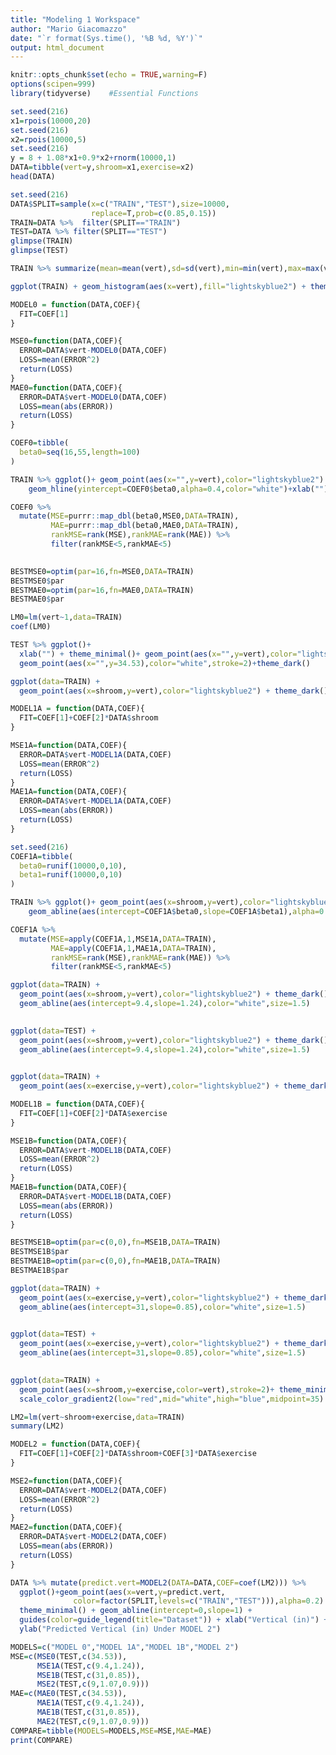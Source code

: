 ```yaml
---
title: "Modeling 1 Workspace"
author: "Mario Giacomazzo"
date: "`r format(Sys.time(), '%B %d, %Y')`"
output: html_document
---
```


```r
knitr::opts_chunk$set(echo = TRUE,warning=F)
options(scipen=999)
library(tidyverse)    #Essential Functions
```

```r
set.seed(216)
x1=rpois(10000,20)
set.seed(216)
x2=rpois(10000,5)
set.seed(216)
y = 8 + 1.08*x1+0.9*x2+rnorm(10000,1)
DATA=tibble(vert=y,shroom=x1,exercise=x2)
head(DATA)
```

```r
set.seed(216)
DATA$SPLIT=sample(x=c("TRAIN","TEST"),size=10000,
                  replace=T,prob=c(0.85,0.15))
TRAIN=DATA %>%  filter(SPLIT=="TRAIN")
TEST=DATA %>% filter(SPLIT=="TEST")
glimpse(TRAIN)
glimpse(TEST)
```

```r
TRAIN %>% summarize(mean=mean(vert),sd=sd(vert),min=min(vert),max=max(vert))
```


```r
ggplot(TRAIN) + geom_histogram(aes(x=vert),fill="lightskyblue2") + theme_dark()
```

```r
MODEL0 = function(DATA,COEF){
  FIT=COEF[1]
}
```

```r
MSE0=function(DATA,COEF){
  ERROR=DATA$vert-MODEL0(DATA,COEF)
  LOSS=mean(ERROR^2)
  return(LOSS)
}
MAE0=function(DATA,COEF){
  ERROR=DATA$vert-MODEL0(DATA,COEF)
  LOSS=mean(abs(ERROR))
  return(LOSS)
}
```

```r
COEF0=tibble(
  beta0=seq(16,55,length=100)
)
```

```r
TRAIN %>% ggplot()+ geom_point(aes(x="",y=vert),color="lightskyblue2") +
    geom_hline(yintercept=COEF0$beta0,alpha=0.4,color="white")+xlab("") +theme_dark()
```

```r
COEF0 %>% 
  mutate(MSE=purrr::map_dbl(beta0,MSE0,DATA=TRAIN),
         MAE=purrr::map_dbl(beta0,MAE0,DATA=TRAIN),
         rankMSE=rank(MSE),rankMAE=rank(MAE)) %>%
         filter(rankMSE<5,rankMAE<5)
  
```

```r
BESTMSE0=optim(par=16,fn=MSE0,DATA=TRAIN)
BESTMSE0$par
BESTMAE0=optim(par=16,fn=MAE0,DATA=TRAIN)
BESTMAE0$par
```

```r
LM0=lm(vert~1,data=TRAIN)
coef(LM0)
```

```r
TEST %>% ggplot()+
  xlab("") + theme_minimal()+ geom_point(aes(x="",y=vert),color="lightskyblue2")+
  geom_point(aes(x="",y=34.53),color="white",stroke=2)+theme_dark()
```

```r
ggplot(data=TRAIN) +
  geom_point(aes(x=shroom,y=vert),color="lightskyblue2") + theme_dark()
```

```r
MODEL1A = function(DATA,COEF){
  FIT=COEF[1]+COEF[2]*DATA$shroom
}
```

```r
MSE1A=function(DATA,COEF){
  ERROR=DATA$vert-MODEL1A(DATA,COEF)
  LOSS=mean(ERROR^2)
  return(LOSS)
}
MAE1A=function(DATA,COEF){
  ERROR=DATA$vert-MODEL1A(DATA,COEF)
  LOSS=mean(abs(ERROR))
  return(LOSS)
}
```

```r
set.seed(216)
COEF1A=tibble(
  beta0=runif(10000,0,10),
  beta1=runif(10000,0,10)
)
```

```r
TRAIN %>% ggplot()+ geom_point(aes(x=shroom,y=vert),color="lightskyblue2") +
    geom_abline(aes(intercept=COEF1A$beta0,slope=COEF1A$beta1),alpha=0.1,data=COEF1A,color="white")+theme_dark()
```

```r
COEF1A %>% 
  mutate(MSE=apply(COEF1A,1,MSE1A,DATA=TRAIN),
         MAE=apply(COEF1A,1,MAE1A,DATA=TRAIN),
         rankMSE=rank(MSE),rankMAE=rank(MAE)) %>%
         filter(rankMSE<5,rankMAE<5)
```

```r
ggplot(data=TRAIN) +
  geom_point(aes(x=shroom,y=vert),color="lightskyblue2") + theme_dark() +
  geom_abline(aes(intercept=9.4,slope=1.24),color="white",size=1.5)
  
```

```r
ggplot(data=TEST) +
  geom_point(aes(x=shroom,y=vert),color="lightskyblue2") + theme_dark() +
  geom_abline(aes(intercept=9.4,slope=1.24),color="white",size=1.5)
  
```

```r
ggplot(data=TRAIN) +
  geom_point(aes(x=exercise,y=vert),color="lightskyblue2") + theme_dark()
```

```r
MODEL1B = function(DATA,COEF){
  FIT=COEF[1]+COEF[2]*DATA$exercise
}
```

```r
MSE1B=function(DATA,COEF){
  ERROR=DATA$vert-MODEL1B(DATA,COEF)
  LOSS=mean(ERROR^2)
  return(LOSS)
}
MAE1B=function(DATA,COEF){
  ERROR=DATA$vert-MODEL1B(DATA,COEF)
  LOSS=mean(abs(ERROR))
  return(LOSS)
}
```

```r
BESTMSE1B=optim(par=c(0,0),fn=MSE1B,DATA=TRAIN)
BESTMSE1B$par
BESTMAE1B=optim(par=c(0,0),fn=MAE1B,DATA=TRAIN)
BESTMAE1B$par
```

```r
ggplot(data=TRAIN) +
  geom_point(aes(x=exercise,y=vert),color="lightskyblue2") + theme_dark() +
  geom_abline(aes(intercept=31,slope=0.85),color="white",size=1.5)
  
```

```r
ggplot(data=TEST) +
  geom_point(aes(x=exercise,y=vert),color="lightskyblue2") + theme_dark() +
  geom_abline(aes(intercept=31,slope=0.85),color="white",size=1.5)
  
```

```r
ggplot(data=TRAIN) +
  geom_point(aes(x=shroom,y=exercise,color=vert),stroke=2)+ theme_minimal() +
  scale_color_gradient2(low="red",mid="white",high="blue",midpoint=35)
```

```r
LM2=lm(vert~shroom+exercise,data=TRAIN)
summary(LM2)
```

```r
MODEL2 = function(DATA,COEF){
  FIT=COEF[1]+COEF[2]*DATA$shroom+COEF[3]*DATA$exercise
}
```

```r
MSE2=function(DATA,COEF){
  ERROR=DATA$vert-MODEL2(DATA,COEF)
  LOSS=mean(ERROR^2)
  return(LOSS)
}
MAE2=function(DATA,COEF){
  ERROR=DATA$vert-MODEL2(DATA,COEF)
  LOSS=mean(abs(ERROR))
  return(LOSS)
}
```

```r
DATA %>% mutate(predict.vert=MODEL2(DATA=DATA,COEF=coef(LM2))) %>%
  ggplot()+geom_point(aes(x=vert,y=predict.vert,
              color=factor(SPLIT,levels=c("TRAIN","TEST"))),alpha=0.2) + 
  theme_minimal() + geom_abline(intercept=0,slope=1) +
  guides(color=guide_legend(title="Dataset")) + xlab("Vertical (in)") +
  ylab("Predicted Vertical (in) Under MODEL 2")
```

```r
MODELS=c("MODEL 0","MODEL 1A","MODEL 1B","MODEL 2")
MSE=c(MSE0(TEST,c(34.53)),
      MSE1A(TEST,c(9.4,1.24)),
      MSE1B(TEST,c(31,0.85)),
      MSE2(TEST,c(9,1.07,0.9)))
MAE=c(MAE0(TEST,c(34.53)),
      MAE1A(TEST,c(9.4,1.24)),
      MAE1B(TEST,c(31,0.85)),
      MAE2(TEST,c(9,1.07,0.9)))
COMPARE=tibble(MODELS=MODELS,MSE=MSE,MAE=MAE)
print(COMPARE)
```

